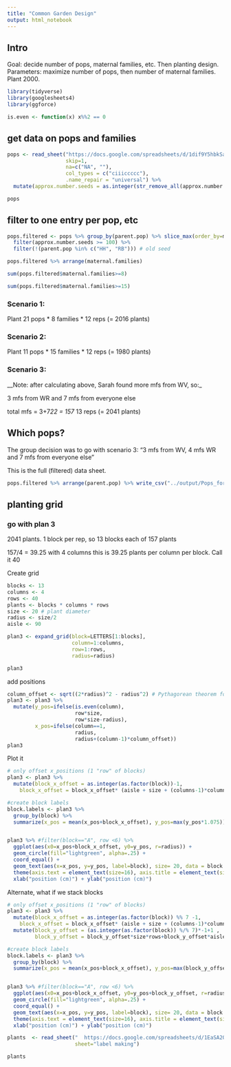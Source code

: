 ```yaml
---
title: "Common Garden Design"
output: html_notebook
---
```


## Intro

Goal: decide number of pops, maternal families, etc.  Then planting design.
Parameters: maximize number of pops, then number of maternal families.  Plant 2000.

```r
library(tidyverse)
library(googlesheets4)
library(ggforce)

is.even <- function(x) x%%2 == 0
```

## get data on pops and families

```r
pops <- read_sheet("https://docs.google.com/spreadsheets/d/1dif9Y5hbkSa56Bgonj04-jXh8jNc6f13RBS6BPUf1IQ",
                   skip=1,
                   na=c("NA", ""),
                   col_types = c("ciiiccccc"),
                   .name_repair = "universal") %>%
  mutate(approx.number.seeds = as.integer(str_remove_all(approx.number.seeds,"[^0-9]")))

pops
```
## filter to one entry per pop, etc

```r
pops.filtered <- pops %>% group_by(parent.pop) %>% slice_max(order_by=maternal.families) %>%
  filter(approx.number.seeds >= 100) %>%
  filter(!(parent.pop %in% c("HH", "RB"))) # old seed

pops.filtered %>% arrange(maternal.families)
```

```r
sum(pops.filtered$maternal.families>=8)
```

```r
sum(pops.filtered$maternal.families>=15)
```

### Scenario 1:

Plant 21 pops * 8 families * 12 reps (= 2016 plants)

### Scenario 2:

Plant 11 pops * 15 families * 12 reps (= 1980 plants)

### Scenario 3:

__Note: after calculating above, Sarah found more mfs from WV, so:_

3 mfs from WR and 7 mfs from everyone else

total mfs = 3+7*22 = 157 * 13 reps (= 2041 plants)

## Which pops?

The group decision was to go with scenario 3: "3 mfs from WV, 4 mfs WR and 7 mfs from everyone else"

This is the full (filtered) data sheet.

```r
pops.filtered %>% arrange(parent.pop) %>% write_csv("../output/Pops_for_2022_UCD.csv")
```

## planting grid

### go with plan 3

2041 plants.  1 block per rep, so 13 blocks each of 157 plants

157/4 = 39.25 with 4 columns this is 39.25 plants per column per block.  Call it 40

Create grid
```r
blocks <- 13
columns <- 4
rows <- 40
plants <- blocks * columns * rows
size <- 20 # plant diameter
radius <- size/2 
aisle <- 90

plan3 <- expand_grid(block=LETTERS[1:blocks],
                     column=1:columns,
                     row=1:rows,
                     radius=radius)

plan3
```

add positions
```r
column_offset <- sqrt((2*radius)^2 - radius^2) # Pythagorean theorem for offset spacing
plan3 <- plan3 %>%
  mutate(y_pos=ifelse(is.even(column),
                      row*size,
                      row*size-radius),
         x_pos=ifelse(column==1,
                      radius,
                      radius+(column-1)*column_offset))
plan3
```
Plot it
```r
# only offset x_positions (1 "row" of blocks)
plan3 <- plan3 %>%
  mutate(block_x_offset = as.integer(as.factor(block))-1,
    block_x_offset = block_x_offset* (aisle + size + (columns-1)*column_offset))

#create block labels
block.labels <- plan3 %>%
  group_by(block) %>%
  summarize(x_pos = mean(x_pos+block_x_offset), y_pos=max(y_pos*1.075)) 


plan3 %>% #filter(block=="A", row <6) %>%
  ggplot(aes(x0=x_pos+block_x_offset, y0=y_pos, r=radius)) +
  geom_circle(fill="lightgreen", alpha=.25) + 
  coord_equal() + 
  geom_text(aes(x=x_pos, y=y_pos, label=block), size= 20, data = block.labels, inherit.aes = FALSE) + 
  theme(axis.text = element_text(size=16), axis.title = element_text(size=16)) +
  xlab("position (cm)") + ylab("position (cm)")
```

Alternate, what if we stack blocks

```r
# only offset x_positions (1 "row" of blocks)
plan3 <- plan3 %>%
  mutate(block_x_offset = as.integer(as.factor(block)) %% 7 -1,
    block_x_offset = block_x_offset* (aisle + size + (columns-1)*column_offset)) %>%
  mutate(block_y_offset = (as.integer(as.factor(block)) %/% 7)*-1+1 ,
         block_y_offset = block_y_offset*size*rows+block_y_offset*aisle*1.5)

#create block labels
block.labels <- plan3 %>%
  group_by(block) %>%
  summarize(x_pos = mean(x_pos+block_x_offset), y_pos=max(block_y_offset + y_pos*1.075))


plan3 %>% #filter(block=="A", row <6) %>%
  ggplot(aes(x0=x_pos+block_x_offset, y0=y_pos+block_y_offset, r=radius)) +
  geom_circle(fill="lightgreen", alpha=.25) + 
  coord_equal() + 
  geom_text(aes(x=x_pos, y=y_pos, label=block), size= 20, data = block.labels, inherit.aes = FALSE) + 
  theme(axis.text = element_text(size=16), axis.title = element_text(size=16)) +
  xlab("position (cm)") + ylab("position (cm)")
```

```r
plants  <- read_sheet("  https://docs.google.com/spreadsheets/d/1EaSA2QrlWAjFR35pedcvheQp3X7Agsla6pZtE2C1QJ4",
                      sheet="label making")

plants 
```

```r

```





